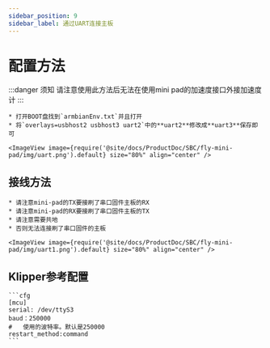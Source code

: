 ```yaml
---
sidebar_position: 9
sidebar_label: 通过UART连接主板
---
```



# 配置方法

:::danger 须知
请注意使用此方法后无法在使用mini pad的加速度接口外接加速度计
:::

    * 打开BOOT盘找到`armbianEnv.txt`并且打开
    * 将`overlays=usbhost2 usbhost3 uart2`中的**uart2**修改成**uart3**保存即可

    <ImageView image={require('@site/docs/ProductDoc/SBC/fly-mini-pad/img/uart.png').default} size="80%" align="center" />

## 接线方法

    * 请注意mini-pad的TX要接刷了串口固件主板的RX
    * 请注意mini-pad的RX要接刷了串口固件主板的TX
    * 请注意需要共地
    * 否则无法连接刷了串口固件的主板

    <ImageView image={require('@site/docs/ProductDoc/SBC/fly-mini-pad/img/uart1.png').default} size="80%" align="center" />

## Klipper参考配置

    ```cfg
    [mcu]
    serial: /dev/ttyS3
    baud：250000
    #   使用的波特率。默认是250000
    restart_method:command
    ```
